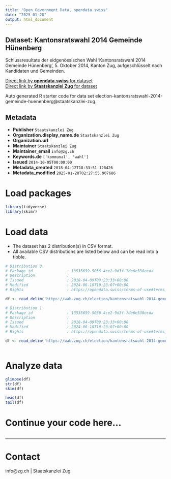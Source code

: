 ```yaml
---
title: "Open Government Data, opendata.swiss"
date: "2025-01-28"
output: html_document
---
```


## Dataset: Kantonsratswahl 2014 Gemeinde Hünenberg

Schlussresultate der eidgenössischen Wahl 'Kantonsratswahl 2014 Gemeinde Hünenberg', 5. Oktober 2014, Kanton Zug, aufgeschlüsselt nach Kandidaten und Gemeinden.

[Direct link by **opendata.swiss** for dataset](https://opendata.swiss/de/dataset/kantonsratswahl-2014-gemeinde-hunenberg)<br>
[Direct link by **Staatskanzlei Zug** for dataset](https://wab.zug.ch/election/kantonsratswahl-2014-gemeinde-huenenberg/data)

Auto generated R starter code for data set election-kantonsratswahl-2014-gemeinde-huenenberg@staatskanzlei-zug.

## Metadata

- **Publisher** `Staatskanzlei Zug`
- **Organization.display_name.de** `Staatskanzlei Zug`
- **Organization.url** ``
- **Maintainer** `Staatskanzlei Zug`
- **Maintainer_email** `info@zg.ch`
- **Keywords.de** `['kommunal', 'wahl']`
- **Issued** `2014-10-05T00:00:00`
- **Metadata_created** `2018-04-12T18:33:51.128426`
- **Metadata_modified** `2025-01-28T02:27:55.907686`


# Load packages

```r

library(tidyverse)
library(skimr)

```

# Load data

-   The dataset has 2 distribution(s) in CSV format.
-   All available CSV distributions are listed below and can be read into a tibble.

```r

# Distribution 0
# Package_id               : 13535659-5036-4ce2-9d3f-7de6e538ecda
# Description              : 
# Issued                   : 2018-04-09T09:23:33+00:00
# Modified                 : 2024-06-18T10:23:07+00:00
# Rights                   : https://opendata.swiss/terms-of-use#terms_by

df <- read_delim('https://wab.zug.ch/election/kantonsratswahl-2014-gemeinde-huenenberg/data-csv')

# Distribution 1
# Package_id               : 13535659-5036-4ce2-9d3f-7de6e538ecda
# Description              : 
# Issued                   : 2018-04-09T09:23:33+00:00
# Modified                 : 2024-06-18T10:23:07+00:00
# Rights                   : https://opendata.swiss/terms-of-use#terms_by

df <- read_delim('https://wab.zug.ch/election/kantonsratswahl-2014-gemeinde-huenenberg/data-parties-csv')



```

# Analyze data

```r

glimpse(df)
str(df)
skim(df)

head(df)
tail(df)

```

# Continue your code here...

```r

```

------------------------------------------------------------------------

# Contact

info@zg.ch | Staatskanzlei Zug
